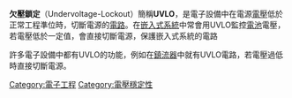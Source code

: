 {{unreferenced|time=2016-11-30T12:04:08+00:00}}
'''欠壓鎖定'''（Undervoltage-Lockout）簡稱'''UVLO'''，是電子設備中在電源[[電壓|電壓]]低於正常工程準位時，切斷電源的[[電路|電路]]。在[[嵌入式系統|嵌入式系統]]中常會用UVLO監控[[電池|電池]]電壓，若電壓低於一定值，會直接切斷電源，保護嵌入式系統的電路

許多電子設備中都有UVLO的功能，例如在[[鎮流器|鎮流器]]中就有UVLO電路，若電壓過低時直接切斷電源。

[[Category:電子工程|Category:電子工程]]
[[Category:電壓穩定性|Category:電壓穩定性]]

{{electronics-stub}}